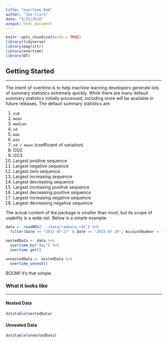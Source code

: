 ```yaml
---
title: "overtime.Rmd"
author: "Joe Clark"
date: "9/25/2018"
output: html_document
---
```

```r
knitr::opts_chunk$set(echo = TRUE)
library(tidyverse)
library(magrittr)
library(overtime)
library(DT)
```

## Getting Started

-----

The intent of overtime is to help machine learning developers generate lots of summary statistics extremely quickly. While there are many default summary statistics initially processed, including more will be available in future releases. The default summary statistics are:

1. `sum`
2. `mean`
3. `median`
4. `sd`
5. `max`
6. `min`
7. `sd / mean` (coefficient of variation)
8. OO2
9. OO3
10. Largest positive sequence
11. Largest negative sequence
12. Largest zero sequence
13. Largest increasing sequence
14. Largest decreasing sequence
15. Largest increasing positive sequence
16. Largest decreasing positive sequence
17. Largest increasing negative sequence
18. Largest decreasing negative sequence

The actual content of the package is smaller than most, but its scope of usability is a wide net. Below is a simple example:  

```r
data <- readRDS('../data/rawData.rds') %>%
  filter(Date >= "2015-07-27" & Date <= "2015-07-29", AccountNumber < "D")

nestedData <- data %>%
  overtime_by("day") %>%
  overtime_get()

unnestedData <- nestedData %>%
  overtime_unnest()
```

BOOM! It's that simple.

### What it looks like

-----

#### Nested Data

```r
datatable(nestedData)
```

#### Unnested Data

```r
datatable(unnestedData)
```
